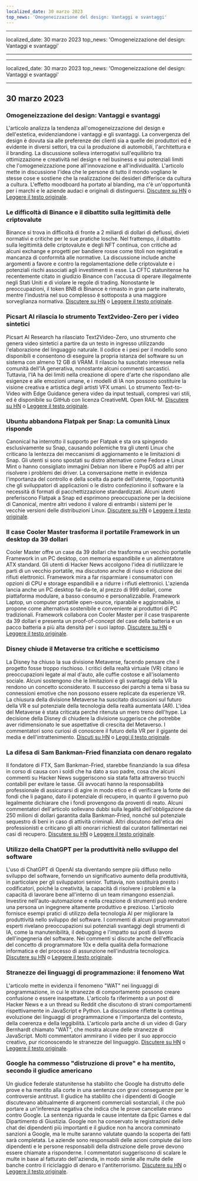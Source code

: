 ```yaml
---
localized_date: 30 marzo 2023
top_news: 'Omogeneizzazione del design: Vantaggi e svantaggi'
---
```


---

localized_date: 30 marzo 2023
top_news: 'Omogeneizzazione del design: Vantaggi e svantaggi'

---

---

localized_date: 30 marzo 2023
top_news: 'Omogeneizzazione del design: Vantaggi e svantaggi'

---



<CallToAction />

<Steps>

## 30 marzo 2023

### Omogeneizzazione del design: Vantaggi e svantaggi

L'articolo analizza la tendenza all'omogeneizzazione del design e dell'estetica, evidenziandone i vantaggi e gli svantaggi. La convergenza del design è dovuta sia alle preferenze dei clienti sia a quelle dei produttori ed è evidente in diversi settori, tra cui la produzione di automobili, l'architettura e il branding. La discussione solleva interrogativi sull'equilibrio tra ottimizzazione e creatività nel design e nel business e sui potenziali limiti che l'omogeneizzazione pone all'innovazione e all'individualità. L'articolo mette in discussione l'idea che le persone di tutto il mondo vogliano le stesse cose e sostiene che la realizzazione dei desideri differisce da cultura a cultura. L'effetto moodboard ha portato al blanding, ma c'è un'opportunità per i marchi e le aziende audaci e originali di distinguersi.
[Discutere su HN](http://news.ycombinator.com/item?id=35355703) o [Leggere il testo originale](https://www.alexmurrell.co.uk/articles/the-age-of-average).

### Le difficoltà di Binance e il dibattito sulla legittimità delle criptovalute

Binance si trova in difficoltà di fronte a 2 miliardi di dollari di deflussi, divieti normativi e critiche per le sue pratiche losche. Nel frattempo, il dibattito sulla legittimità delle criptovalute e degli NFT continua, con critiche ad alcuni exchange e progetti per bandiere rosse come titoli non registrati e mancanza di conformità alle normative. La discussione include anche argomenti a favore e contro la regolamentazione delle criptovalute e i potenziali rischi associati agli investimenti in esse. La CFTC statunitense ha recentemente citato in giudizio Binance con l'accusa di operare illegalmente negli Stati Uniti e di violare le regole di trading. Nonostante le preoccupazioni, il token BNB di Binance è rimasto in gran parte inalterato, mentre l'industria nel suo complesso è sottoposta a una maggiore sorveglianza normativa.
[Discutere su HN](http://news.ycombinator.com/item?id=35351805) o [Leggere il testo originale](https://www.wsj.com/articles/binance-sees-2-billion-in-outflows-as-troubles-compound-9a136e21).

### Picsart AI rilascia lo strumento Text2video-Zero per i video sintetici

Picsart AI Research ha rilasciato Text2Video-Zero, uno strumento che genera video sintetici a partire da un testo in ingresso utilizzando l'elaborazione del linguaggio naturale. Il codice e i pesi per il modello sono disponibili e consentono di eseguire la propria istanza del software su un sistema con almeno 12 GB di VRAM. Il rilascio ha suscitato interesse nella comunità dell'IA generativa, nonostante alcuni commenti sarcastici. Tuttavia, l'IA ha dei limiti nella creazione di opere d'arte che rispondano alle esigenze e alle emozioni umane, e i modelli di IA non possono sostituire la visione creativa e artistica degli artisti VFX umani. Lo strumento Text-to-Video with Edge Guidance genera video da input testuali, compresi vari stili, ed è disponibile su GitHub con licenza CreativeML Open RAIL-M.
[Discutere su HN](http://news.ycombinator.com/item?id=35352452) o [Leggere il testo originale](https://github.com/Picsart-AI-Research/Text2Video-Zero).

### Ubuntu abbandona Flatpak per Snap: La comunità Linux risponde

Canonical ha interrotto il supporto per Flatpak e sta ora spingendo esclusivamente su Snap, causando polemiche tra gli utenti Linux che criticano la lentezza dei meccanismi di aggiornamento e le limitazioni di Snap. Gli utenti si sono spostati su distro alternative come Fedora e Linux Mint o hanno consigliato immagini Debian non libere e PopOS ad altri per risolvere i problemi dei driver. La conversazione mette in evidenza l'importanza del controllo e della scelta da parte dell'utente, l'opportunità che gli sviluppatori di applicazioni o le distro confezionino il software e la necessità di formati di pacchettizzazione standardizzati. Alcuni utenti preferiscono Flatpak a Snap ed esprimono preoccupazione per la decisione di Canonical, mentre altri vedono il valore di entrambi i sistemi per le vecchie versioni delle distribuzioni Linux.
[Discutere su HN](http://news.ycombinator.com/item?id=35354729) o [Leggere il testo originale](https://lwn.net/SubscriberLink/927262/6adb2350e2b0d2ce/).

### Il case Cooler Master trasforma il portatile Framework in un desktop da 39 dollari

Cooler Master offre un case da 39 dollari che trasforma un vecchio portatile Framework in un PC desktop, con memoria espandibile e un alimentatore ATX standard. Gli utenti di Hacker News accolgono l'idea di riutilizzare le parti di un vecchio portatile, ma discutono anche di riuso e riduzione dei rifiuti elettronici. Framework mira a far risparmiare i consumatori con opzioni di CPU e storage espandibili e a ridurre i rifiuti elettronici. L'azienda lancia anche un PC desktop fai-da-te, al prezzo di 999 dollari, come piattaforma modulare, a basso consumo e personalizzabile. Framework Laptop, un computer portatile open-source, riparabile e aggiornabile, si propone come alternativa sostenibile e conveniente ai produttori di PC tradizionali. Framework collabora con Cooler Master per il case trasparente da 39 dollari e presenta un proof-of-concept del case della batteria e un pacco batteria a più alta densità per i suoi laptop.
[Discutere su HN](http://news.ycombinator.com/item?id=35350288) o [Leggere il testo originale](https://www.theverge.com/2023/3/23/23652939/framework-cooler-master-sff-pc-case).

### Disney chiude il Metaverse tra critiche e scetticismo

La Disney ha chiuso la sua divisione Metaverse, facendo pensare che il progetto fosse troppo rischioso. I critici della realtà virtuale (VR) citano le preoccupazioni legate al mal d'auto, alle cuffie costose e all'isolamento sociale. Alcuni sostengono che le limitazioni e gli svantaggi della VR la rendono un concetto sconsiderato. Il successo dei parchi a tema si basa su connessioni emotive che non possono essere replicate da esperienze VR. La chiusura della divisione Metaverse ha suscitato discussioni sul futuro della VR e sul potenziale della tecnologia della realtà aumentata (AR). L'idea del Metaverse è stata criticata perché ritenuta un mero treno dell'hype. La decisione della Disney di chiudere la divisione suggerisce che potrebbe aver ridimensionato le sue aspettative di crescita del Metaverso. I commentatori sono curiosi di conoscere il futuro della VR per il gigante dei media e dell'intrattenimento.
[Discuti su HN](http://news.ycombinator.com/item?id=35350952) o [Leggi il testo originale](https://www.wsj.com/articles/disney-eliminates-its-metaverse-division-as-part-of-companys-layoffs-plan-94b03650).

### La difesa di Sam Bankman-Fried finanziata con denaro regalato

Il fondatore di FTX, Sam Bankman-Fried, starebbe finanziando la sua difesa in corso di causa con i soldi che ha dato a suo padre, cosa che alcuni commenti su Hacker News suggeriscono sia stata fatta attraverso trucchi contabili per evitare le tasse. Gli avvocati hanno la responsabilità professionale di assicurarsi di agire in modo etico e di verificare la fonte dei fondi che li pagano, dato il potenziale di recupero, in quanto il governo può legalmente dichiarare che i fondi provengono da proventi di reato. Alcuni commentatori dell'articolo sollevano dubbi sulla legalità dell'obbligazione da 250 milioni di dollari garantita dalla Bankman-Fried, nonché sul potenziale sequestro di beni in caso di attività criminali. Altri discutono dell'etica dei professionisti e criticano gli alti onorari richiesti dai curatori fallimentari nei casi di recupero.
[Discutere su HN](http://news.ycombinator.com/item?id=35358698) o [Leggere il testo originale](https://www.forbes.com/sites/sarahemerson/2023/03/29/sam-bankman-fried-legal-fees-funded-by-alameda-money-gifted-to-father-joe-bankman/).

### Utilizzo della ChatGPT per la produttività nello sviluppo del software

L'uso di ChatGPT di OpenAI sta diventando sempre più diffuso nello sviluppo del software, fornendo un significativo aumento della produttività, in particolare per gli sviluppatori senior. Tuttavia, non sostituirà presto i codificatori, poiché la creatività, la capacità di risolvere i problemi e la capacità di lavorare bene all'interno di un team rimangono essenziali. Investire nell'auto-automazione e nella creazione di strumenti può rendere una persona un ingegnere altamente produttivo e prezioso. L'articolo fornisce esempi pratici di utilizzo della tecnologia AI per migliorare la produttività nello sviluppo del software. I commenti di alcuni programmatori esperti rivelano preoccupazioni sui potenziali svantaggi degli strumenti di IA, come la manutenibilità, il debugging e l'impatto sui posti di lavoro dell'ingegneria del software. Nei commenti si discute anche dell'efficacia del concetto di programmatore 10x e della qualità della formazione informatica e del processo di assunzione nell'industria tecnologica.
[Discutere su HN](http://news.ycombinator.com/item?id=35356054) o [Leggere il testo originale](https://kadekillary.work/posts/1000x-eng/).

### Stranezze dei linguaggi di programmazione: il fenomeno Wat

L'articolo mette in evidenza il fenomeno "WAT" nei linguaggi di programmazione, in cui le stranezze di comportamento possono creare confusione o essere inaspettate. L'articolo fa riferimento a un post di Hacker News e a un thread su Reddit che discutono di strani comportamenti rispettivamente in JavaScript e Python. La discussione riflette la continua evoluzione dei linguaggi di programmazione e l'importanza del contesto, della coerenza e della leggibilità. L'articolo parla anche di un video di Gary Bernhardt chiamato "WAT", che mostra alcune delle stranezze di JavaScript. Molti commentatori ammirano il video per il suo approccio creativo, pur riconoscendo le stranezze del linguaggio.
[Discutere su HN](http://news.ycombinator.com/item?id=35363044) o [Leggere il testo originale](https://www.destroyallsoftware.com/talks/wat).

### Google ha commesso "distruzione di prove" e ha mentito, secondo il giudice americano

Un giudice federale statunitense ha stabilito che Google ha distrutto delle prove e ha mentito alla corte in una sentenza con gravi conseguenze per le controversie antitrust. Il giudice ha stabilito che i dipendenti di Google discutevano abitualmente di argomenti commerciali sostanziali, il che può portare a un'inferenza negativa che indica che le prove cancellate erano contro Google. La sentenza riguarda le cause intentate da Epic Games e dal Dipartimento di Giustizia. Google non ha conservato le registrazioni delle chat dei dipendenti più importanti e il giudice non ha ancora comminato sanzioni a Google, ma le multe saranno valutate quando la scoperta dei fatti sarà completata. Le aziende sono responsabili delle azioni compiute dai loro dipendenti e le persone responsabili della distruzione delle prove devono essere chiamate a risponderne. I commentatori suggeriscono di scalare le multe in base al fatturato dell'azienda, in modo simile alle multe delle banche contro il riciclaggio di denaro e l'antiterrorismo.
[Discutere su HN](http://news.ycombinator.com/item?id=35363095) o [Leggere il testo originale](https://storage.courtlistener.com/recap/gov.uscourts.cand.373179/gov.uscourts.cand.373179.469.0.pdf).

</Steps>
